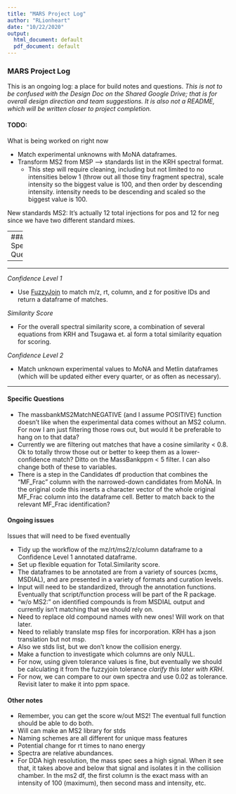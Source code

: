 ```yaml
---
title: "MARS Project Log"
author: "RLionheart"
date: "10/22/2020"
output:
  html_document: default
  pdf_document: default
---
```



### MARS Project Log

This is an ongoing log: a place for build notes and questions.
*This is not to be confused with the Design Doc on the Shared Google Drive; that is for overall design direction and team suggestions. It is also not a README, which will be written closer to project completion.*

#### TODO: 
What is being worked on right now

- Match experimental unknowns with MoNA dataframes. 
- Transform MS2 from MSP --> standards list in the KRH spectral format.
  + This step will require cleaning, including but not limited to no intensities below 1 (throw out all those tiny fragment spectra), scale intensity so the biggest value is 100, and then order by descending intensity. intensity needs to be descending and scaled so the biggest value is 100.

New standards MS2: It's actually 12 total injections for pos and 12 for neg since we have two different standard mixes. 

--- 
#### Specific Questions

- 

---

*Confidence Level 1*

- Use [FuzzyJoin](http://varianceexplained.org/fuzzyjoin/) to match m/z, rt, column, and z for positive IDs and return a dataframe of matches. 

*Similarity Score*

- For the overall spectral similarity score, a combination of several equations from KRH and Tsugawa et. al form a total similarity equation for scoring.

*Confidence Level 2*

- Match unknown experimental values to MoNA and Metlin dataframes (which will be updated either every quarter, or as often as necessary). 

---

#### Specific Questions

- The massbankMS2MatchNEGATIVE (and I assume POSITIVE) function doesn't like when the experimental data comes without an MS2 column. For now I am just filtering those rows out, but would it be preferable to hang on to that data?
- Currently we are filtering out matches that have a cosine similarity < 0.8. Ok to totally throw those out or better to keep them as a lower-confidence match? Ditto on the MassBankppm < 5 filter. I can also change both of these to variables.
- There is a step in the Candidates df production that combines the "MF_Frac" column with the narrowed-down candidates from MoNA. In the original code this inserts a character vector of the whole original MF_Frac column into the dataframe cell. Better to match back to the relevant MF_Frac identification?


#### Ongoing issues
Issues that will need to be fixed eventually

- Tidy up the workflow of the mz/rt/ms2/z/column dataframe to a Confidence Level 1 annotated dataframe.
- Set up flexible equation for Total.Similarity score.
- The dataframes to be annotated are from a variety of sources (xcms, MSDIAL), and are presented in a variety of formats and curation levels.
- Input will need to be standardized, through the annotation functions. Eventually that script/function process will be part of the R package. 
- "w/o MS2:" on identified compounds is from MSDIAL output and currently isn't matching that we should rely on.
- Need to replace old compound names with new ones! Will work on that later.
- Need to reliably translate msp files for incorporation. KRH has a json translation but not msp. 
- Also we stds list, but we don't know the collision energy. 
- Make a function to investigate which columns are only NULL.
- For now, using given tolerance values is fine, but eventually we should be calculating it from the fuzzyjoin tolerance *clarify this later with KRH*.
- For now, we can compare to our own spectra and use 0.02 as tolerance. Revisit later to make it into ppm space.


#### Other notes
- Remember, you can get the score w/out MS2! The eventual full function should be able to do both.
- Will can make an MS2 library for stds
- Naming schemes are all different for unique mass features
- Potential change for rt times to nano energy
- Spectra are relative abundances.
- For DDA high resolution, the mass spec sees a high signal. When it see that, it takes above and below that signal and isolates it in the collision chamber. In the ms2 df, the first column is the exact mass with an intensity of 100 (maximum), then second mass and intensity, etc. 
